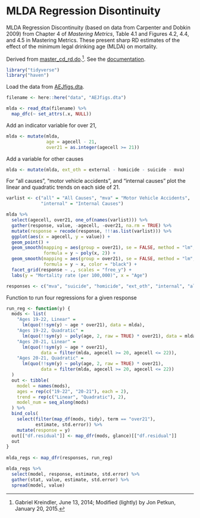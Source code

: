 # MLDA Regression Disontinuity

MLDA Regression Discontinuity (based on data from Carpenter and Dobkin 2009) from 
Chapter 4 of *Mastering Metrics*,  Table 4.1 and Figures 4.2, 4.4, and 4.5 in Mastering Metrics. 
These present sharp RD estimates of the effect of the minimum legal drinking age (MLDA) on mortality.

Derived from [master_cd_rd.do](http://masteringmetrics.com/wp-content/uploads/2015/01/master_cd_rd.do).[^cd_rd].
See the [documentation](http://masteringmetrics.com/wp-content/uploads/2015/01/ReadMe_MLDA.txt).

[^cd_rd]: Gabriel Kreindler, June 13, 2014; Modified (lightly) by Jon Petkun, January 20, 2015.

```r
library("tidyverse")
library("haven")
```

Load the data from [AEJfigs.dta](http://masteringmetrics.com/wp-content/uploads/2015/01/AEJfigs.dta).
```r
filename <- here::here("data", "AEJfigs.dta")
```
```r
mlda <- read_dta(filename) %>%
  map_dfc(~ set_attrs(.x, NULL))
```

Add an indicator variable for over 21,
```r
mlda <- mutate(mlda, 
               age = agecell - 21,
               over21 = as.integer(agecell >= 21))
```
Add a variable for other causes
```r
mlda <- mutate(mlda, ext_oth = external - homicide - suicide - mva)
```


For "all causes", "motor vehicle accidents", and "internal causes" plot the
linear and quadratic trends on each side of 21.
```r
varlist <- c("all" = "All Causes", "mva" = "Motor Vehicle Accidents", 
             "internal" = "Internal Causes")
```
```r
mlda %>%
  select(agecell, over21, one_of(names(varlist))) %>%
  gather(response, value, -agecell, -over21, na.rm = TRUE) %>%
  mutate(response = recode(response, !!!as.list(varlist))) %>%
  ggplot(aes(x = agecell, y = value)) +
  geom_point() +
  geom_smooth(mapping = aes(group = over21), se = FALSE, method = "lm",
              formula = y ~ poly(x, 2)) +
  geom_smooth(mapping = aes(group = over21), se = FALSE, method = "lm",
              formula = y ~ x, color = "black") +
  facet_grid(response ~ ., scales = "free_y") +
  labs(y = "Mortality rate (per 100,000)", x = "Age")

```

```r
responses <- c("mva", "suicide", "homicide", "ext_oth", "internal", "alcohol")
```

Function to run four regressions for a given response
```r
run_reg <- function(y) {
  mods <- list(
    "Ages 19-22, Linear" = 
      lm(quo(!!sym(y) ~ age * over21), data = mlda),
    "Ages 19-22, Quadratic" =
      lm(quo(!!sym(y) ~ poly(age, 2, raw = TRUE) * over21), data = mlda),
    "Ages 20-21, Linear" =
      lm(quo(!!sym(y) ~ age * over21), 
             data = filter(mlda, agecell >= 20, agecell <= 22)),
    "Ages 20-21, Quadratic" = 
      lm(quo(!!sym(y) ~ poly(age, 2, raw = TRUE) * over21), 
             data = filter(mlda, agecell >= 20, agecell <= 22))
  )
  out <- tibble(
    model = names(mods),
    ages = rep(c("19-22", "20-21"), each = 2),
    trend = rep(c("Linear", "Quadratic"), 2),
    model_num = seq_along(mods)
  ) %>%
  bind_cols(
    select(filter(map_df(mods, tidy), term == "over21"),  
           estimate, std.error)) %>%
    mutate(response = y)
  out[["df.residual"]] <- map_dfr(mods, glance)[["df.residual"]]
  out
}
   
mlda_regs <- map_dfr(responses, run_reg)
```

```r
mlda_regs %>%
  select(model, response, estimate, std.error) %>%
  gather(stat, value, estimate, std.error) %>%
  spread(model, value)
```

